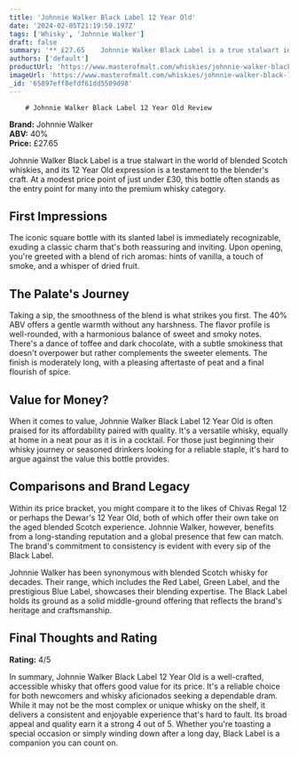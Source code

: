 ```yaml
---
title: 'Johnnie Walker Black Label 12 Year Old'
date: '2024-02-05T21:19:50.197Z'
tags: ['Whisky', 'Johnnie Walker']
draft: false
summary: '** £27.65    Johnnie Walker Black Label is a true stalwart in the world of blended Scotch whiskies, and its 12 Year Old expression...'
authors: ['default']
productUrl: 'https://www.masterofmalt.com/whiskies/johnnie-walker-black-label-12-year-old-whisky/'
imageUrl: 'https://www.masterofmalt.com/whiskies/johnnie-walker-black-label-12-year-old-whisky.jpg'
_id: '65897eff8efdf61dd5509d98'
---
```


        # Johnnie Walker Black Label 12 Year Old Review

**Brand:** Johnnie Walker  
**ABV:** 40%  
**Price:** £27.65

Johnnie Walker Black Label is a true stalwart in the world of blended Scotch whiskies, and its 12 Year Old expression is a testament to the blender's craft. At a modest price point of just under £30, this bottle often stands as the entry point for many into the premium whisky category.

## First Impressions

The iconic square bottle with its slanted label is immediately recognizable, exuding a classic charm that's both reassuring and inviting. Upon opening, you're greeted with a blend of rich aromas: hints of vanilla, a touch of smoke, and a whisper of dried fruit.

## The Palate's Journey

Taking a sip, the smoothness of the blend is what strikes you first. The 40% ABV offers a gentle warmth without any harshness. The flavor profile is well-rounded, with a harmonious balance of sweet and smoky notes. There's a dance of toffee and dark chocolate, with a subtle smokiness that doesn't overpower but rather complements the sweeter elements. The finish is moderately long, with a pleasing aftertaste of peat and a final flourish of spice.

## Value for Money?

When it comes to value, Johnnie Walker Black Label 12 Year Old is often praised for its affordability paired with quality. It's a versatile whisky, equally at home in a neat pour as it is in a cocktail. For those just beginning their whisky journey or seasoned drinkers looking for a reliable staple, it's hard to argue against the value this bottle provides.

## Comparisons and Brand Legacy

Within its price bracket, you might compare it to the likes of Chivas Regal 12 or perhaps the Dewar's 12 Year Old, both of which offer their own take on the aged blended Scotch experience. Johnnie Walker, however, benefits from a long-standing reputation and a global presence that few can match. The brand's commitment to consistency is evident with every sip of the Black Label.

Johnnie Walker has been synonymous with blended Scotch whisky for decades. Their range, which includes the Red Label, Green Label, and the prestigious Blue Label, showcases their blending expertise. The Black Label holds its ground as a solid middle-ground offering that reflects the brand's heritage and craftsmanship.

## Final Thoughts and Rating

**Rating:** 4/5

In summary, Johnnie Walker Black Label 12 Year Old is a well-crafted, accessible whisky that offers good value for its price. It's a reliable choice for both newcomers and whisky aficionados seeking a dependable dram. While it may not be the most complex or unique whisky on the shelf, it delivers a consistent and enjoyable experience that's hard to fault. Its broad appeal and quality earn it a strong 4 out of 5. Whether you're toasting a special occasion or simply winding down after a long day, Black Label is a companion you can count on.
